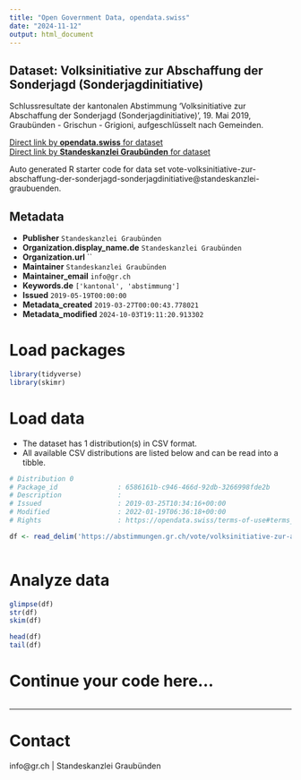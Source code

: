 ```yaml
---
title: "Open Government Data, opendata.swiss"
date: "2024-11-12"
output: html_document
---
```


## Dataset: Volksinitiative zur Abschaffung der Sonderjagd (Sonderjagdinitiative)

Schlussresultate der kantonalen Abstimmung 'Volksinitiative zur Abschaffung der Sonderjagd (Sonderjagdinitiative)', 19. Mai 2019, Graubünden - Grischun - Grigioni, aufgeschlüsselt nach Gemeinden.

[Direct link by **opendata.swiss** for dataset](https://opendata.swiss/de/dataset/volksinitiative-zur-abschaffung-der-sonderjagd-sonderjagdinitiative)<br>
[Direct link by **Standeskanzlei Graubünden** for dataset](https://abstimmungen.gr.ch/vote/volksinitiative-zur-abschaffung-der-sonderjagd-sonderjagdinitiative/data)

Auto generated R starter code for data set vote-volksinitiative-zur-abschaffung-der-sonderjagd-sonderjagdinitiative@standeskanzlei-graubuenden.

## Metadata

- **Publisher** `Standeskanzlei Graubünden`
- **Organization.display_name.de** `Standeskanzlei Graubünden`
- **Organization.url** ``
- **Maintainer** `Standeskanzlei Graubünden`
- **Maintainer_email** `info@gr.ch`
- **Keywords.de** `['kantonal', 'abstimmung']`
- **Issued** `2019-05-19T00:00:00`
- **Metadata_created** `2019-03-27T00:00:43.778021`
- **Metadata_modified** `2024-10-03T19:11:20.913302`


# Load packages

```r

library(tidyverse)
library(skimr)

```

# Load data

-   The dataset has 1 distribution(s) in CSV format.
-   All available CSV distributions are listed below and can be read into a tibble.

```r

# Distribution 0
# Package_id               : 6586161b-c946-466d-92db-3266998fde2b
# Description              : 
# Issued                   : 2019-03-25T10:34:16+00:00
# Modified                 : 2022-01-19T06:36:18+00:00
# Rights                   : https://opendata.swiss/terms-of-use#terms_by

df <- read_delim('https://abstimmungen.gr.ch/vote/volksinitiative-zur-abschaffung-der-sonderjagd-sonderjagdinitiative/data-csv')



```

# Analyze data

```r

glimpse(df)
str(df)
skim(df)

head(df)
tail(df)

```

# Continue your code here...

```r

```

------------------------------------------------------------------------

# Contact

info@gr.ch | Standeskanzlei Graubünden

